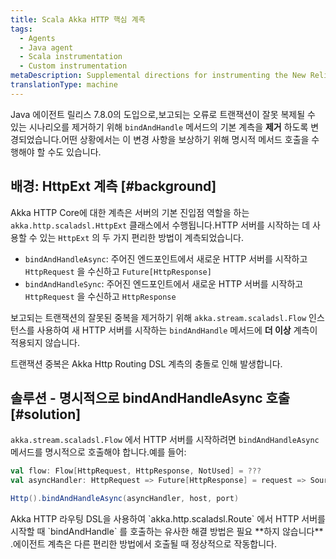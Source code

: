 ```yaml
---
title: Scala Akka HTTP 핵심 계측
tags:
  - Agents
  - Java agent
  - Scala instrumentation
  - Custom instrumentation
metaDescription: Supplemental directions for instrumenting the New Relic Java agent with Scala applications using the Akka HTTP Core framework.
translationType: machine
---
```


Java 에이전트 릴리스 7.8.0의 도입으로,보고되는 오류로 트랜잭션이 잘못 복제될 수 있는 시나리오를 제거하기 위해 `bindAndHandle` 메서드의 기본 계측을 **제거** 하도록 변경되었습니다.어떤 상황에서는 이 변경 사항을 보상하기 위해 명시적 메서드 호출을 수행해야 할 수도 있습니다.

## 배경: HttpExt 계측 [#background]

Akka HTTP Core에 대한 계측은 서버의 기본 진입점 역할을 하는 `akka.http.scaladsl.HttpExt` 클래스에서 수행됩니다.HTTP 서버를 시작하는 데 사용할 수 있는 `HttpExt` 의 두 가지 편리한 방법이 계측되었습니다.

* `bindAndHandleAsync`: 주어진 엔드포인트에서 새로운 HTTP 서버를 시작하고 `HttpRequest` 을 수신하고 `Future[HttpResponse]`
* `bindAndHandleSync`: 주어진 엔드포인트에서 새로운 HTTP 서버를 시작하고 `HttpRequest` 을 수신하고 `HttpResponse`

보고되는 트랜잭션의 잘못된 중복을 제거하기 위해 `akka.stream.scaladsl.Flow` 인스턴스를 사용하여 새 HTTP 서버를 시작하는 `bindAndHandle` 메서드에 **더 이상** 계측이 적용되지 않습니다.

트랜잭션 중복은 Akka Http Routing DSL 계측의 충돌로 인해 발생합니다.

## 솔루션 - 명시적으로 bindAndHandleAsync 호출 [#solution]

`akka.stream.scaladsl.Flow` 에서 HTTP 서버를 시작하려면 `bindAndHandleAsync` 메서드를 명시적으로 호출해야 합니다.예를 들어:

```scala
val flow: Flow[HttpRequest, HttpResponse, NotUsed] = ???
val asyncHandler: HttpRequest => Future[HttpResponse] = request => Source.single(request).via(flow).runWith(Sink.head)

Http().bindAndHandleAsync(asyncHandler, host, port)
```

<Callout variant="important">
  Akka HTTP 라우팅 DSL을 사용하여 `akka.http.scaladsl.Route` 에서 HTTP 서버를 시작할 때 `bindAndHandle` 를 호출하는 유사한 해결 방법은 필요 **하지 않습니다** .에이전트 계측은 다른 편리한 방법에서 호출될 때 정상적으로 작동합니다.
</Callout>